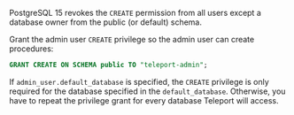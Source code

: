 PostgreSQL 15 revokes the `CREATE` permission from all users except a database
owner from the public (or default) schema.

Grant the admin user `CREATE` privilege so the admin user can create procedures:
```sql
GRANT CREATE ON SCHEMA public TO "teleport-admin";
```

If `admin_user.default_database` is specified, the `CREATE` privilege is only
required for the database specified in the `default_database`. Otherwise, you
have to repeat the privilege grant for every database Teleport will access.
